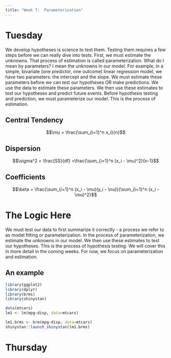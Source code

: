```yaml
---
title: "Week 7:  Parameterization"
---
```


# Tuesday

We develop hypotheses is science to test them.  Testing them requires a few steps before we can really dive into tests.  First, we must estimate the unknowns.  That process of estimation is called parameterization.  What do I mean by parameters?  I mean the unknowns in our model.  For example, in a simple, bivariate (one predictor, one outcome) linear regression model, we have two parameters:  the intercept and the slope.  We must estimate these parameters before we can test our hypotheses OR make predictions.  We use the data to estimate these parameters.  We then use these estimates to test our hypotheses and predict future events.  Before hypothesis testing and prediction, we must parameterize our model.  This is the process of estimation.

## Central Tendency

$$\mu = \frac{\sum_{i=1}^n x_i}{n}$$

## Dispersion

$$\sigma^2 = \frac{SS}{df} =\frac{\sum_{i=1}^n (x_i - \mu)^2}{n-1}$$

## Coefficients

$$\beta = \frac{\sum_{i=1}^n (x_i - \mu)(y_i - \nu)}{\sum_{i=1}^n (x_i - \mu)^2}$$

# The Logic Here

We must test our data to first summarize it correctly - a process we refer to as model fitting or parameterization.  In the process of parameterization, we estimate the unknowns in our model.  We then use these estimates to test our hypotheses.  This is the process of hypothesis testing.  We will cover this in more detail in the coming weeks.  For now, we focus on parameterization and estimation.  


## An example

```r
library(ggplot2)
library(dplyr)
library(brms)
library(shinystan)

data(mtcars)
lm1 <- lm(mpg~disp, data=mtcars)

lm1.brms <- brm(mpg~disp, data=mtcars)
shinystan::launch_shinystan(lm1.brms)


```




# Thursday

